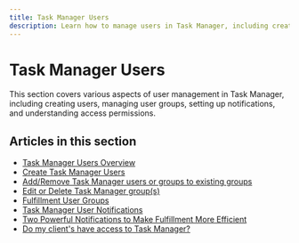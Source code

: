 ```yaml
---
title: Task Manager Users
description: Learn how to manage users in Task Manager, including creating users, managing groups, and setting up notifications.
---
```


# Task Manager Users

This section covers various aspects of user management in Task Manager, including creating users, managing user groups, setting up notifications, and understanding access permissions.

## Articles in this section

- [Task Manager Users Overview](./task-manager-users-overview.mdx)
- [Create Task Manager Users](./create-task-manager-users.mdx)
- [Add/Remove Task Manager users or groups to existing groups](./add-remove-task-manager-users-to-groups.mdx)
- [Edit or Delete Task Manager group(s)](./edit-delete-task-manager-groups.mdx)
- [Fulfillment User Groups](./fulfillment-user-groups.mdx)
- [Task Manager User Notifications](./task-manager-notifications.mdx)
- [Two Powerful Notifications to Make Fulfillment More Efficient](./fulfillment-notifications.mdx)
- [Do my client's have access to Task Manager?](./task-manager-client-access.mdx)